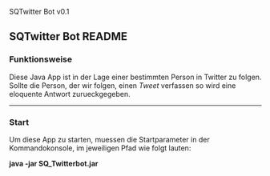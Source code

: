 SQTwitter Bot v0.1
== SQTwitter Bot README ==

=== Funktionsweise ===
Diese Java App ist in der Lage einer bestimmten Person in Twitter zu folgen. Sollte die Person, der wir folgen, einen ''Tweet'' verfassen so wird
eine eloquente Antwort zurueckgegeben. 

----

=== Start ===
Um diese App zu starten, muessen die Startparameter in der Kommandokonsole, im jeweiligen Pfad wie folgt lauten:

'''java -jar SQ_Twitterbot.jar'''